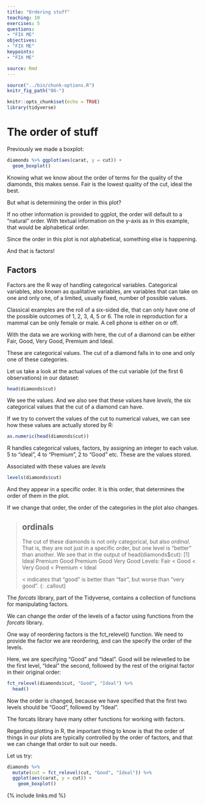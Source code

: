 ```yaml
---
title: "Ordering stuff"
teaching: 10
exercises: 5
questions:
- "FIX ME"
objectives:
- "FIX ME"
keypoints:
- "FIX ME"

source: Rmd
---
```


```r
source("../bin/chunk-options.R")
knitr_fig_path("06-")
```

```r
knitr::opts_chunk$set(echo = TRUE)
library(tidyverse)
```

# The order of stuff

Previously we made a boxplot:


```r
diamonds %>% ggplot(aes(carat, y = cut)) +
  geom_boxplot()
```

Knowing what we know about the order of terms for the quality of the diamonds,
this makes sense. Fair is the lowest quality of the cut, ideal the best.

But what is determining the order in this plot?

If no other information is provided to ggplot, the order will default to a "natural" 
order. With textual information on the y-axis as in this example, that would be
alphabetical order.

Since the order in this plot is not alphabetical, something else is happening.

And that is factors!

## Factors

Factors are the R way of handling categorical variables. Categorical variables,
also known as qualitative variables, are variables that can take on one and only
one, of a limited, usually fixed, number of possible values. 

Classical examples are the roll of a six-sided die, that can only have one of the
possible outcomes of 1, 2, 3, 4, 5 or 6. The role in reproduction for a mammal
can be only female or male. A cell phone is either on or off.

With the data we are working with here, the cut of a diamond can be either
Fair, Good, Very Good, Premium and Ideal. 

These are categorical values. The cut of a diamond falls in to one and only one
of these categories.

Let us take a look at the actual values of the cut variable (of the first 6 
observations) in our dataset:
```r
head(diamonds$cut)
```
We see the values. And we also see that these values have *levels*, the six
categorical values that the cut of a diamond can have.

If we try to convert the values of the cut to numerical values, we can see how 
these values are actually stored by R:

```r
as.numeric(head(diamonds$cut))
```
R handles categorical values, factors, by assigning an integer to each value.
5 to "ideal", 4 to "Premium", 2 to "Good" etc. These are the values stored.

Associated with these values are *levels*

```r
levels(diamonds$cut)
```

And they appear in a specific order. It is this order, that determines the order
of them in the plot.

If we change that order, the order of the categories in the plot also changes.


> ## ordinals
>
> The cut of these diamonds is not only categorical, but also *ordinal*.
> That is, they are not just in a specific order, but one level is "better" than
> another.
> We see that in the output of head(diamonds$cut):
> [1] Ideal     Premium   Good      Premium   Good      Very Good
> Levels: Fair < Good < Very Good < Premium < Ideal
> 
> < indicates that "good" is better than "fair", but worse than "very good".
{: .callout}

The *forcats* library, part of the Tidyverse, contains a collection of functions 
for manipulating factors.

We can change the order of the levels of a factor using functions from the 
*forcats* library.

One way of reordering factors is the fct_relevel() function. We need to
provide the factor we are reordering, and can the specify the order of the
levels. 

Here, we are specifying "Good" and "Ideal". Good will be relevelled to be the 
first level, "Ideal" the second, followed by the rest of the original factor
in their original order:

```r
fct_relevel(diamonds$cut, "Good", "Ideal") %>% 
  head()
```
Now the order is changed, because we have specified that the first two levels 
should be "Good", followed by "Ideal".

The forcats library have many other functions for working with factors. 

Regarding plotting in R, the important thing to know is that the order of things
in our plots are typically controlled by the order of factors, and that we can
change that order to suit our needs.

Let us try:
```r
diamonds %>% 
  mutate(cut = fct_relevel(cut, "Good", "Ideal")) %>% 
  ggplot(aes(carat, y = cut)) +
    geom_boxplot()
```



{% include links.md %}